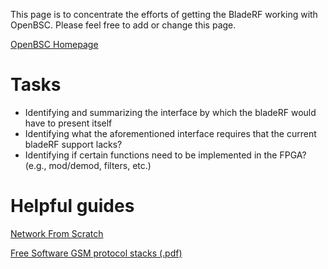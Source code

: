 This page is to concentrate the efforts of getting the BladeRF working with OpenBSC.
Please feel free to add or change this page.

[http://openbsc.osmocom.org/trac/wiki/OpenBSC OpenBSC Homepage]

= Tasks =
* Identifying and summarizing the interface by which the bladeRF would have to present itself
* Identifying what the aforementioned interface requires that the current bladeRF support lacks?
* Identifying if certain functions need to be implemented in the FPGA? (e.g., mod/demod, filters, etc.)

= Helpful guides =
[http://openbsc.osmocom.org/trac/wiki/network_from_scratch Network From Scratch]

[http://elinux.org/images/6/65/Elce2010-welte-openbsc.pdf Free Software GSM protocol stacks (.pdf)]


